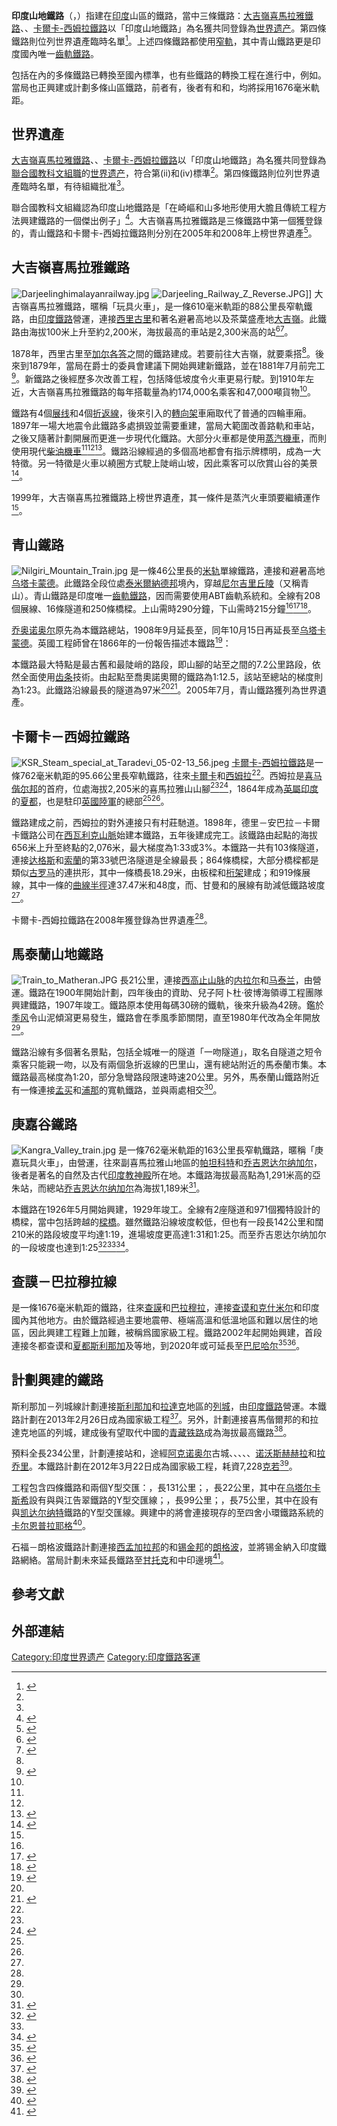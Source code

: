 {{NoteTA|G1=TO|1=zh-hk:火車頭; zh-tw:機車; zh-cn:机车;}}
{{Infobox UNESCO World Heritage Site
| WHS = 印度山地鐵路
| image = KSR Train on a big bridge 05-02-12 71.jpeg
| image_upright = 
| caption = 
| location = {{IND}}
| includes = [[大吉嶺喜馬拉雅鐵路|大吉嶺喜馬拉雅鐵路]]<br>{{tsl|en|Nilgiri Mountain Railway|青山鐵路}}<br>[[卡爾卡-西姆拉鐵路|卡爾卡-西姆拉鐵路]]
| criteria = {{UNESCO WHS type|(ii), (iv)}}(ii)、(iv)
| ID = 944ter
| year = 1999
| extension = 2005、2008
| area = {{convert|89|ha|sqmi}}
| buffer_zone   = {{convert|645|ha|sqmi}}
| embedded =
{{Location map many|border=infobox
| India
| caption = 列入世界遺產的三條印度山地鐵路
| label1 = 大吉嶺喜馬拉雅鐵路
| link1 = 大吉嶺喜馬拉雅鐵路
| coordinates1=  {{coord|26|40|48|N|88|27|36|E}}
| label2 = 青山鐵路
| link2 = 青山鐵路
| coordinates2= {{coord|11|30|37|N|76|55|54|E}}
| label3 = 卡爾卡-西姆拉鐵路
| link3 = 卡爾卡-西姆拉鐵路
| coordinates3= {{coord|30|51|8|N|76|56|15|E}}
}}}}
'''印度山地鐵路'''（{{lang-hi|भारत की पर्वतीय रेल}}，{{lang-en|Mountain railways of India}}）指建在[[印度|印度]]山區的鐵路，當中三條鐵路：[[大吉嶺喜馬拉雅鐵路|大吉嶺喜馬拉雅鐵路]]、{{tsl|en|Nilgiri Mountain Railway|青山鐵路}}、[[卡爾卡-西姆拉鐵路|卡爾卡-西姆拉鐵路]]以「印度山地鐵路」為名獲共同登錄為[[世界遗产|世界遗产]]。第四條鐵路{{tsl|en|Matheran Hill Railway|馬泰蘭山地鐵路}}則位列世界遺產臨時名單<ref name="Centre">{{Cite web|url=https://whc.unesco.org/en/list/944|title=Mountain Railways of India|last=Centre|first=UNESCO World Heritage|website=whc.unesco.org|language=en|access-date=2017-06-08|archive-date=2006-05-03|archive-url=https://web.archive.org/web/20060503143242/https://whc.unesco.org/en/list/944/|dead-url=no}}</ref>。上述四條鐵路都使用[[窄軌|窄軌]]，其中青山鐵路更是印度國內唯一[[齒軌鐵路|齒軌鐵路]]。

包括{{tsl|en|Lumding–Badarpur section|林丁－巴達普段}}在內的多條鐵路已轉換至國內標準{{le|1676毫米鐵軌|5 ft 6 in gauge railway}}，也有些鐵路的轉換工程在進行中，例如{{tsl|en|Kangra Valley Railway|庚嘉谷鐵路}}。當局也正興建或計劃多條山區鐵路，前者有{{tsl|en|Jammu–Baramulla line|查謨－巴拉穆拉線}}，後者有{{tsl|en|Bilaspur–Leh line|比拉斯布－列城線}}和{{tsl|en|Jammu–Poonch line|查謨－潘慈線}}和{{tsl|en|Chota Char Dham Railway|四舍小環鐵路}}，均將採用1676毫米軌距。

== 世界遺產 ==
[[大吉嶺喜馬拉雅鐵路|大吉嶺喜馬拉雅鐵路]]、{{tsl|en|Nilgiri Mountain Railway|青山鐵路}}、[[卡爾卡-西姆拉鐵路|卡爾卡-西姆拉鐵路]]以「印度山地鐵路」為名獲共同登錄為[[联合国教育、科学及文化组织|聯合國教科文組職]]{{tsl|en|List of World Heritage Sites in Asia|亞洲世界遺產列表|亞太區}}的[[世界遗产|世界遗产]]，符合第(ii)和(iv)標準<ref name="unesco" />。第四條鐵路{{tsl|en|Matheran Hill Railway|馬泰蘭山地鐵路}}則位列世界遺產臨時名單，有待組織批准<ref name="Centre"/>。

聯合國教科文組織認為印度山地鐵路是「在崎嶇和山多地形使用大膽且傳統工程方法興建鐵路的一個傑出例子」<ref name=unesco>{{Cite web|url=https://whc.unesco.org/en/list/944|title=Mountain Railways of India|accessdate=2010-02-19|publisher=World Heritage:UNESCO|archive-date=2006-05-03|archive-url=https://web.archive.org/web/20060503143242/https://whc.unesco.org/en/list/944/|dead-url=no}}</ref>。大吉嶺喜馬拉雅鐵路是三條鐵路中第一個獲登錄的，青山鐵路和卡爾卡-西姆拉鐵路則分別在2005年和2008年上榜世界遺產<ref name="Srinivasan">{{Cite book|last=Srinivasan|first=Rupa |author2=Manish Tiwari |author3=Sandeep Silas|title= Our Indian Railway: themes in India's Railway history|pages=xxxiv-xxxv|accessdate=2010-02-21|url=https://books.google.com/books?id=O2-eHnajWxIC&pg=PR34&dq=mountain+railways+of+india&lr=&cd=78#v=onepage&q=mountain%20railways%20of%20india&f=false|publisher= Foundation Books|year= 2006|isbn=81-7596-330-1}}</ref>。

== 大吉嶺喜馬拉雅鐵路 ==
[[File:Darjeelinghimalayanrailway.jpg|thumb]]
[[File:Darjeeling_Railway_Z_Reverse.JPG|thumb]]]]
大吉嶺喜馬拉雅鐵路，暱稱「玩具火車」，是一條610毫米軌距的88公里長窄軌鐵路，由[[印度鐵路|印度鐵路]]營運，連接[[西里古里|西里古里]]和著名避暑高地以及茶葉盛產地[[大吉嶺|大吉嶺]]。此鐵路由海拔100米上升至約2,200米，海拔最高的車站是2,300米高的{{tsl|en|Ghoom|古姆}}站<ref name=DHRsoc>{{cite web| url = http://webcache.googleusercontent.com/search?q=cache:ojR5U3THwgEJ:infao5501.ag5.mpi-sb.mpg.de:8080/topx/archive09%3Flink%3D/443/750443.xml+Whittle,+Paul%3B+Terry+Martin.+%22A+Brief+History+of+the+DHR%22.+History+and+A+Trip+Up+the+Line.+Darjeeling+Himalayan+Railway+Society.&cd=4&hl=en&ct=clnk&gl=in| title = A Brief History of the DHR| accessdate = 2007-02-24| last = Whittle| first = Paul| author2 = Terry Martin| work = History and A Trip Up the Line| publisher = Darjeeling Himalayan Railway Society}}{{Dead link|date=November 2018 |bot=InternetArchiveBot |fix-attempted=yes }}</ref><ref name=Himalaya>{{Cite web|url=http://www.uniblogger.com/en/History_of_Darjeeling_Himalayan_Railway|title=History of Darjeeling Himalayan Railway|accessdate=2010-04-03|archive-date=2011-07-17|archive-url=https://web.archive.org/web/20110717162645/http://www.uniblogger.com/en/History_of_Darjeeling_Himalayan_Railway|dead-url=yes}}</ref>。

1878年，西里古里至[[加尔各答|加尔各答]]之間的鐵路建成。若要前往大吉嶺，就要乘搭{{tsl|en|tonga (carriage)|印度馬車}}<ref name="DHRsoc" />。後來到1879年，當局在{{tsl|en|Ashley Eden|亞斯利·艾登}}爵士的委員會建議下開始興建新鐵路，並在1881年7月前完工<ref name="Darjeeling">{{Cite web|url=http://www.darjeelingnews.net/darjeeling_himalayan_railway.html|title=DHr History|accessdate=2010-02-19|publisher=Darjeeling.net|archive-url=https://web.archive.org/web/20031213231046/http://darjeelingnews.net/darjeeling_himalayan_railway.html|archive-date=2003-12-13|dead-url=yes}}</ref>。新鐵路之後經歷多次改善工程，包括降低坡度令火車更易行駛。到1910年左近，大吉嶺喜馬拉雅鐵路的每年搭載量為約174,000名乘客和47,000噸貨物<ref name="Himalaya" />。 

鐵路有4個[[展线|展线]]和4個[[折返式路線|折返線]]，後來引入的[[轉向架|轉向架]]車廂取代了普通的四輪車廂。1897年一場大地震令此鐵路多處損毀並需要重建，當局大範圍改善路軌和車站，之後又隨著{{tsl|en|Northeast Frontier Railway|東北邊境鐵路}}計劃開展而更進一步現代化鐵路。大部分火車都是使用[[蒸汽機車|蒸汽機車]]，而{{tsl|en|Darjeeling Mail|大吉岭邮政列车}}則使用現代[[柴油機車|柴油機車]]<ref name="DHRsoc" /><ref name="Darjeeling" /><ref name="tea">{{Cite web|url=http://www.bl.uk/onlinegallery/onlineex/apac/photocoll/t/019pho000752s15u00052000.html|title=The Loop, Agony Point, Darjeeling [Hill Railway]|accessdate=2010-02-21|publisher=British Library Online Gallery|archive-date=2011-06-04|archive-url=https://web.archive.org/web/20110604121142/http://www.bl.uk/onlinegallery/onlineex/apac/photocoll/t/019pho000752s15u00052000.html|dead-url=no}}</ref>。鐵路沿線經過的多個高地都會有指示牌標明，成為一大特徵。另一特徵是火車以繞圈方式駛上陡峭山坡，因此乘客可以欣賞山谷的美景<ref name="Kholi">{{Cite book|last=Kohli|first=M.S.|author2=Ashwani Lohani|title=Mountains of India: Tourism, Adventure, Pilgrimage|work=The Indian Mountain Railway|pages=97–106|accessdate=2010-02-20|url=https://books.google.com/books?id=GIs4zv17HHwC&pg=PA97&dq=mountain+railways+of+india&cd=5#v=onepage&q=mountain%20railways%20of%20india&f=false|publisher=Indus Publishing|year=2004|isbn=81-7387-135-3|archive-date=2019-12-31|archive-url=https://web.archive.org/web/20191231134605/https://books.google.com/books?id=GIs4zv17HHwC&pg=PA97&dq=mountain+railways+of+india&cd=5#v=onepage&q=mountain%20railways%20of%20india&f=false|dead-url=no}}</ref>。

1999年，大吉嶺喜馬拉雅鐵路上榜世界遺產，其一條件是蒸汽火車頭要繼續運作<ref name=unesco/>。

==青山鐵路==
[[File:Nilgiri_Mountain_Train.jpg|thumb]]
{{tsl|en|Nilgiri Mountain Railway|青山鐵路}}是一條46公里長的[[米轨|米轨]]單線鐵路，連接{{tsl|en|Mettupalayam, Coimbatore|梅塔帕拉欽}}和避暑高地[[乌塔卡蒙德|乌塔卡蒙德]]。此鐵路全段位處[[泰米尔纳德邦|泰米爾納德邦]]境內，穿越[[尼尔吉里丘陵|尼尔吉里丘陵]]（又稱青山）。青山鐵路是印度唯一[[齒軌鐵路|齒軌鐵路]]，因而需要使用ABT齒軌系統和{{tsl|en|Nilgiri Mountain Railway X class|青山鐵路X級火車頭|特別的蒸汽火車頭}}。全線有208個展線、16條隧道和250條橋樑。上山需時290分鐘，下山需時215分鐘<ref name=Kholi/><ref name=Krishnan>{{Cite book|last=Krishnan|first=Govind. V.M|title=NMR Nilgiri Mountain Railway:From Life Line to Oblivion|url=http://www.krishnantech.net/nmr/|publisher=krishnantech.net|access-date=2020-08-14|archive-date=2018-11-07|archive-url=https://web.archive.org/web/20181107185547/http://www.krishnantech.net/nmr/|dead-url=yes}}</ref><ref>{{Cite web|url=https://whc.unesco.org/en/news/135|title=Cultural Sites inscribed on UNESCO's World heritage List|work=India-Mountains railways of India|date=2005-06-15|publisher=World Heritage List;UNESCO|accessdate=2020-08-14|archive-date=2006-08-13|archive-url=https://web.archive.org/web/20060813122915/https://whc.unesco.org/en/news/135|dead-url=no}}</ref>。

[[乔奥诺奥尔|乔奥诺奥尔]]原先為本鐵路總站，1908年9月延長至{{Tsl|en|The Fernhills Palace, Ooty|芬曉士宮殿|芬曉士}}，同年10月15日再延長至[[乌塔卡蒙德|乌塔卡蒙德]]。英國工程師{{tsl|en|Guilford Lindsey Molesworth|喬福·連斯·毛斯禾夫}}曾在1866年的一份報告描述本鐵路<ref name="Kholi p.104">{{cite book|title=Mountains of India: Tourism, Adventure and Pilgrimage|last=Kholi|first=M.S.|page=104|location=India|year=2002|publisher=Indus Publishing|url=https://books.google.com.hk/books?id=GIs4zv17HHwC&pg=PA97&dq=mountain+railways+of+india&hl=en&sa=X&ved=2ahUKEwj2yK2a4KvrAhWHGKYKHWhCAxwQ6AEwAnoECAIQAg#v=onepage&q=mountain%20railways%20of%20india&f=false}}</ref>：

{{Cquote|兩大功能：其一是普通火車頭提供的粘着式牽引力，其二是路軌上齒輪的牽引力。全車有四個剎車位，兩個是透過摩擦力的手煞車，另外兩個是透過避免氣缸體內空氣自由流走，繼而用壓縮空氣減慢機車轉動。前者用於轉轍而後者用於下斜坡。其中一個手煞車在一般情況下施力在車輪，另一個則在齒輪車軸的有槽紋一面施力，也可以在沒有齒條的地方使用<ref name="Kholi p.104"/>。|喬福·連斯·毛斯禾夫}}

本鐵路最大特點是最古舊和最陡峭的路段，即山腳的{{tsl|en|Kallar, Trivandrum|卡拿}}站至{{tsl|en|Coonoor railway station|喬奧諾奧爾鐵路站}}之間的7.2公里路段，依然全面使用[[齿条|齿条]]技術。由起點至喬奧諾奧爾的鐵路{{tsl|en|ruling gradient|最大梯度}}為1:12.5，該站至總站的梯度則為1:23。此鐵路沿線最長的隧道為97米<ref name=Kholi/><ref name="Kunwar">{{Cite news|url=http://nvonews.com/mountain-railways-of-india-%E2%80%93-chugging-and-romancing-the-hills/|title=Mountain Railways of India – Chugging and romancing the hills|last=|first=|date=|work=Northern Voices Online|access-date=2017-03-20|language=en}}{{dead link|date=June 2017|bot=medic}}{{cbignore|bot=medic}}</ref>。2005年7月，青山鐵路獲列為世界遺產。

== 卡爾卡－西姆拉鐵路 ==
[[File:KSR_Steam_special_at_Taradevi_05-02-13_56.jpeg|thumb]]
[[卡爾卡-西姆拉鐵路|卡爾卡-西姆拉鐵路]]是一條762毫米軌距的95.66公里長窄軌鐵路，往來[[卡尔卡|卡爾卡]]和[[西姆拉|西姆拉]]<ref name=Kunwar/>。西姆拉是[[喜马偕尔邦|喜马偕尔邦]]的首府，位處海拔2,205米的喜馬拉雅山山腳<ref name=Kholi/><ref name=heritage>{{cite web |url=http://www.hindu.com/thehindu/holnus/004200708130322.htm |title=HP declares Kalka–Shimla railway as 'heritage' property |date=2010-02-21 |publisher=The Hindu |accessdate=2010-02-19 |dead-url=yes |archiveurl=https://web.archive.org/web/20080927210127/http://www.hindu.com/thehindu/holnus/004200708130322.htm |archivedate=2008-09-27 }}</ref>，1864年成為[[英属印度|英屬印度]]的[[夏都|夏都]]，也是駐印[[英國陸軍|英國陸軍]]的總部<ref name=Kholi/><ref name=heritage/>。

鐵路建成之前，西姆拉的對外連接只有村莊馳道。1898年，德里－安巴拉－卡爾卡鐵路公司在[[西瓦利克山脈|西瓦利克山脈]]始建本鐵路，五年後建成完工。該鐵路由起點的海拔656米上升至終點的2,076米，最大梯度為1:33或3%。本鐵路一共有103條隧道，連接[[达格斯海|达格斯]]和[[索蘭縣|索蘭]]的第33號巴洛隧道是全線最長；864條橋樑，大部分橋樑都是類似[[古罗马|古罗马]]{{tsl|en|aqueduct (bridge)|輸水橋}}的連拱形，其中一條橋長18.29米，由板樑和[[桁架桥|桁架]]建成；和919條展線，其中一條的[[最小曲线半径|曲線半徑]]達37.47米和48度，而{{tsl|en|Taksal|托蘇}}、甘曼和{{Tsl|en|Dharampur, Kasauli|達林普}}的展線有助減低鐵路坡度<ref name="Kholi" />。

卡爾卡-西姆拉鐵路在2008年獲登錄為世界遺產<ref name="unesco" />。

==馬泰蘭山地鐵路==
[[File:Train_to_Matheran.JPG|thumb]]
{{tsl|en|Matheran Hill Railway|馬泰蘭山地鐵路}}長21公里，連接[[西高止山脉|西高止山脉]]的[[内拉尔|内拉尔]]和[[马泰兰|马泰兰]]，由{{tsl|en|Central Railways|中部鐵路}}營運。鐵路在1900年開始計劃，四年後由{{tsl|en|Adamjee Group|亞當志集團}}的{{tsl|en|Adamjee Peerbhoy|亞當志·彼博海}}資助、兒子阿卜杜·彼博海領導工程團隊興建鐵路，1907年竣工。鐵路原本使用每碼30磅的鐵軌，後來升級為42磅。鑑於[[季风|季风]]令山泥傾瀉更易發生，鐵路會在季風季節關閉，直至1980年代改為全年開放<ref name="Kholi" />。

鐵路沿線有多個著名景點，包括全城唯一的隧道「一吻隧道」，取名自隧道之短令乘客只能親一吻，以及有兩個急折返線的巴里山，還有總站附近的馬泰蘭市集。本鐵路最高梯度為1:20，部分急彎路段限速時速20公里。另外，馬泰蘭山鐵路附近有一條連接[[孟买|孟买]]和[[浦那|浦那]]的寬軌鐵路，並與兩處相交<ref name="Kholi" />。

== 庚嘉谷鐵路 ==
[[File:Kangra_Valley_train.jpg|right]] 
{{tsl|en|Kangra Valley Railway|庚嘉谷鐵路}}是一條762毫米軌距的163公里長窄軌鐵路，暱稱「庚嘉玩具火車」，由{{tsl|en|Northern Railway Zone (India)|北部鐵路}}營運，往來副喜馬拉雅山地區的[[帕坦科特|帕坦科特]]和[[乔吉恩达尔纳加尔|乔吉恩达尔纳加尔]]，後者是著名的自然及古代[[印度教|印度教]][[神庙|神殿]]所在地。本鐵路海拔最高點為1,291米高的亞朱站，而總站[[乔吉恩达尔纳加尔|乔吉恩达尔纳加尔]]為海拔1,189米<ref>{{cite web|url=https://indiarailinfo.com/arrivals/ahju-ahju/6339|title=Trains to Ahju Station - 4 Arrivals NR/Northern Zone - Railway Enquiry|website=indiarailinfo.com|accessdate=2020-08-14|archive-date=2019-04-19|archive-url=https://web.archive.org/web/20190419065330/https://indiarailinfo.com/arrivals/ahju-ahju/6339|dead-url=no}}</ref>。

本鐵路在1926年5月開始興建，1929年竣工。全線有2座隧道和971個獨特設計的橋樑，當中包括跨越{{tsl|en|Banganga River|班簡嘉河}}的[[梁桥|樑橋]]。雖然鐵路沿線坡度較低，但也有一段長142公里和闊210米的路段坡度平均達1:19，進場坡度更高達1:31和1:25。而{{tsl|en|Baijnath, Himachal Pradesh|巴茲那夫}}至乔吉恩达尔纳加尔的一段坡度也達到1:25<ref name="Abram">{{Cite book|last=Abram|first=David|title=Rough guide to India|page=479|accessdate=2010-02-20|url=https://books.google.com/books?id=kAMik_6LbwUC&pg=PA479&dq=mountain+railways+of+india&lr=&cd=73#v=onepage&q=mountain%20railways%20of%20india&f=false|publisher= Rough Guides|year=2003|isbn=1-84353-089-9}}</ref><ref name="Kholi" /><ref name="luxury">{{Cite web |url=http://www.touristplacesinindia.com/luxury-trains/hill-trains.html |title=Luxury Trains of India |accessdate=2010-02-20 |dead-url=yes |archiveurl=https://web.archive.org/web/20040103095224/http://www.touristplacesinindia.com/luxury-trains/hill-trains.html |archivedate=2004-01-03 }}</ref>。

== 查謨－巴拉穆拉線 ==
{{tsl|en|Jammu–Baramulla line|查謨－巴拉穆拉線}}是一條1676毫米軌距的鐵路，往來[[贾姆穆|查謨]]和[[巴拉穆拉|巴拉穆拉]]，連接[[查谟和克什米尔_(中央直辖区)|查谟和克什米尔]]和印度國內其他地方。由於鐵路經過主要地震帶、極端高溫和低溫地區和難以居住的地區，因此興建工程難上加難，被稱爲國家級工程。鐵路2002年起開始興建，首段連接冬都查谟和[[夏都|夏都]][[斯利那加|斯利那加]]及{{tsl|en|Katra, Jammu and Kashmir|卡查 (查謨及克什米爾邦)|卡查}}等地，到2020年或可延長至[[巴尼哈尔|巴尼哈尔]]<ref>{{cite web|url=http://www.ndtv.com/india-news/kashmir-rail-link-to-be-completed-by-2020-will-have-worlds-highest-railway-bridge-778234|title=Kashmir Rail Link to be Completed by 2020. Will Have World's Highest Railway Bridge|date=2015-07-04|work=NDTV.com|accessdate=2020-08-14|archive-date=2019-08-24|archive-url=https://web.archive.org/web/20190824194227/https://www.ndtv.com/india-news/kashmir-rail-link-to-be-completed-by-2020-will-have-worlds-highest-railway-bridge-778234|dead-url=no}}</ref><ref>{{cite web|url=http://timesofindia.indiatimes.com/india/Kashmir-rail-link-project-to-be-completed-by-2020-Railway-officials/articleshow/47938372.cms|title=Kashmir rail link project to be completed by 2030: Railway officials|work=The Times of India|accessdate=2020-08-14|archive-date=2019-09-07|archive-url=https://web.archive.org/web/20190907232241/https://timesofindia.indiatimes.com/india/Kashmir-rail-link-project-to-be-completed-by-2020-Railway-officials/articleshow/47938372.cms|dead-url=no}}</ref>。

==計劃興建的鐵路==
斯利那加－列城線計劃連接[[斯利那加|斯利那加]]和[[拉達克|拉達克]]地區的[[列城|列城]]，由[[印度鐵路|印度鐵路]]營運。本鐵路計劃在2013年2月26日成為國家級工程<ref>{{cite web |url=http://www.greaterkashmir.com/news/2013/Feb/27/srinagar-part-of-railways-skill-dev-program-18.asp |title=Srinagar part of Railways’ skill dev program |accessdate=2013-05-13 |dead-url=yes |date=2013-02-27 |archiveurl=https://web.archive.org/web/20130716034343/http://www.greaterkashmir.com/news/2013/Feb/27/srinagar-part-of-railways-skill-dev-program-18.asp |archivedate=2013-07-16 }}</ref>。另外，{{tsl|en|Bilaspur–Leh line|比拉斯布－列城線}}計劃連接喜馬偕爾邦的{{tsl|en|Bilaspur, Himachal Pradesh|比拉斯布}}和拉達克地區的列城，建成後有望取代中國的[[青藏铁路|青藏铁路]]成為海拔最高鐵路<ref>{{cite web |url=http://www.summitpost.org/when-men-defies-his-limits-living-in-the-altitude/783488 |title=When men defies his limits: Living in the altitude : Articles |publisher=SummitPost |accessdate=2012-04-02 |archive-date=2013-09-03 |archive-url=https://web.archive.org/web/20130903054217/http://www.summitpost.org/when-men-defies-his-limits-living-in-the-altitude/783488 |dead-url=no }}</ref>。

{{tsl|en|Jammu–Poonch line|查謨－潘慈線}}預料全長234公里，計劃連接{{tsl|en|Jammu Tawi|查謨塔維}}站和{{tsl|en|Poonch (town)|潘慈}}，途經[[阿克诺奥尔|阿克诺奥尔]]古城、{{tsl|en|Kaleeth|奇列夫}}、{{Tsl|en|Dori Dager|多利達嘉}}、{{tsl|en|Chowki Choura|宙基宙拿}}、{{tsl|en|Bhambla|班布拉}}、[[诺沃斯赫赫拉|诺沃斯赫赫拉]]和[[拉乔里|拉乔里]]。本鐵路計劃在2012年3月22日成為國家級工程，耗資{{INR}}7,228[[克若|克若]]<ref>{{Cite web |url=http://www.greaterkashmir.com/news/jammu/story/221859.html |title=Jammu-Poonch railway line to cost Rs. 7227 crore: Govt |accessdate=2020-08-14 |archive-date=2018-11-08 |date=2016-06-30 |archive-url=https://web.archive.org/web/20181108025640/https://www.greaterkashmir.com/news/jammu/story/221859.html |dead-url=yes }}</ref>。

{{tsl|en|Chota Char Dham Railway|四舍小環鐵路}}工程包含四條鐵路和兩個Y型交匯：{{tsl|en|Doiwala–Dehradun–Uttarkashi–Maneri Gangotri Railway|多伊瓦拉－台拉登－烏塔爾卡斯希－萬尼利江告翠鐵路}}，長131公里；{{tsl|en|Uttarkashi–Palar Yamunotri Railway|烏塔爾卡斯希－柏拿也滿奴翠鐵路}}，長22公里，其中在[[乌塔尔卡斯希|乌塔尔卡斯希]]設有與與江告翠鐵路的Y型交匯線；{{tsl|en|Karnaprayag–Saikot–Sonprayag Kedarnath Railway|卡爾恩普拉耶格－西閣－宋比雅凱達爾納特鐵路}}，長99公里；{{tsl|en|Saikot–Joshimath Badrinath Railway|西閣－喬斯希馬特巴德里納特普里鐵路}}，長75公里，其中在{{tsl|en|Saikot|西閣}}設有與[[凯达尔纳特|凯达尔纳特]]鐵路的Y型交匯線。興建中的{{tsl|en|Rishikesh–Karnaprayag Railway|瑞詩凱詩－卡爾恩普拉耶格鐵路}}將會連接現存的{{tsl|en|Rishikesh railway station|瑞詩凱詩鐵路站}}至四舍小環鐵路系統的[[卡尔恩普拉耶格|卡尔恩普拉耶格]]<ref name="char3">{{cite web|url=http://www.hindustantimes.com/dehradun/coming-soon-india-s-longest-railway-tunnel-on-rishikesh-karnprayag-route/story-wS8XHEfypDEXqdmkby3aAN.html|title=Coming soon: India's longest railway tunnel on Rishikesh-Karnprayag route|publisher=Hindustan Times|date=2016-09-19|accessdate=2020-08-14|archive-date=2020-01-21|archive-url=https://web.archive.org/web/20200121000241/https://www.hindustantimes.com/dehradun/coming-soon-india-s-longest-railway-tunnel-on-rishikesh-karnprayag-route/story-wS8XHEfypDEXqdmkby3aAN.html|dead-url=no}}</ref>。

石福－朗格波鐵路計劃連接[[西孟加拉邦|西孟加拉邦]]的{{tsl|en|Sevoke|石福}}和[[锡金邦|锡金邦]]的[[朗格波|朗格波]]，並將锡金納入印度鐵路網絡。當局計劃未來延長鐵路至[[甘托克|甘托克]]和中印邊境<ref>{{cite web |title=Sivok-Rangpo railway: Soon, travel from Bengal to Sikkim in 2 hrs |url=https://www.eastmojo.com/sikkim/2019/09/21/sivok-rangpo-railway-soon-travel-from-bengal-to-sikkim-in-2-hrs |website=East Mojo |publisher=East Mojo |accessdate=2020-01-18 |archive-date=2020-08-19 |archive-url=https://web.archive.org/web/20200819050831/https://www.eastmojo.com/sikkim/2019/09/21/sivok-rangpo-railway-soon-travel-from-bengal-to-sikkim-in-2-hrs |dead-url=no }}</ref>。

== 參考文獻 ==
{{reflist|2}}

== 外部連結 ==
{{commons category|Mountain railways of India}}

{{印度世界遺產}}
[[Category:印度世界遗产|Category:印度世界遗产]]
[[Category:印度鐵路客運|Category:印度鐵路客運]]